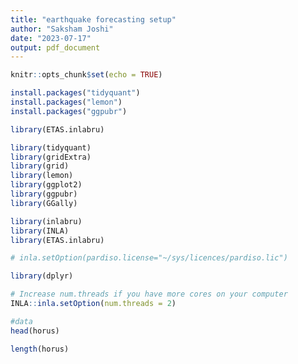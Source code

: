 ```yaml
---
title: "earthquake forecasting setup"
author: "Saksham Joshi"
date: "2023-07-17"
output: pdf_document
---
```


```r
knitr::opts_chunk$set(echo = TRUE)
```

```r
install.packages("tidyquant")
install.packages("lemon")
install.packages("ggpubr")
```

```r
library(ETAS.inlabru)

library(tidyquant)
library(gridExtra)
library(grid)
library(lemon)
library(ggplot2)
library(ggpubr)
library(GGally)

library(inlabru)
library(INLA)
library(ETAS.inlabru)

# inla.setOption(pardiso.license="~/sys/licences/pardiso.lic")

library(dplyr)

# Increase num.threads if you have more cores on your computer
INLA::inla.setOption(num.threads = 2)
```

```r
#data
head(horus)
```

```r
length(horus)
```

```r

```

```r

```

```r

```

```r

```

```r

```

```r

```

```r

```

```r

```

```r

```
